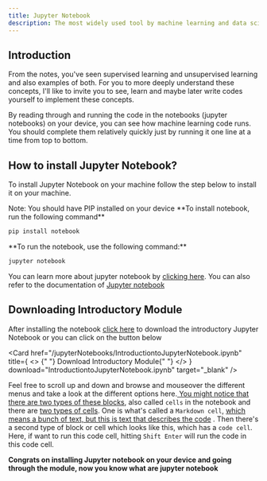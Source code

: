 ```yaml
---
title: Jupyter Notebook
description: The most widely used tool by machine learning and data science practitioners today is the Jupyter Notebook. This is the default environments that a lot of us use to code up and experiment and try things out.
---
```



## Introduction

From the notes, you've seen supervised learning and unsupervised learning and also examples of both. For you to more deeply understand these concepts, I'll like to invite you to see, learn and maybe later write codes yourself to implement these concepts.

By reading through and running the code in the notebooks (jupyter notebooks) on your device, you can see how machine learning code runs. You should complete them relatively quickly just by running it one line at a time from top to bottom.

## How to install Jupyter Notebook?

To install Jupyter Notebook on your machine follow the step below to install it on your machine.

<Callout className="shadow-xs">
  Note: You should have PIP installed on your device
</Callout>

<Steps>
<Step>
 **To install notebook, run the following command**

```bash title="terminal"
pip install notebook
```

</Step>
<Step>
 **To run the notebook, use the following command:**

```bash title="terminal"
jupyter notebook
```

 </Step>
 </Steps>

You can learn more about jupyter notebook by [clicking here](https://jupyter.org/). You can also refer to the documentation of [Jupyter notebook](https://jupyter.org/install)

## Downloading Introductory Module

After installing the notebook [click here]() to download the introductory Jupyter Notebook or you can click on the button below

<Card
  href="/jupyterNotebooks/IntroductiontoJupyterNotebook.ipynb"
  title={
    <>
      {" "}
      <Download className="inline-block mr-2 " />
      Download Introductory Module{" "}
    </>
  }
  download="IntroductiontoJupyterNotebook.ipynb"
  target="_blank"
/>

Feel free to scroll up and down and browse and mouseover the different menus and take a look at the different options here.<u> You might notice that there are two types of these blocks</u>, also called `cells` in the notebook and there are <u>two types of cells</u>. One is what's called a `Markdown cell`, <u> which means a bunch of text, but this is text that describes the code</u> . Then there's a second type of block or cell which looks like this, which has a `code cell`. Here, if want to run this code cell, hitting `Shift Enter` will run the code in this code cell.

**Congrats on installing Jupyter notebook on your device and going through the module, now you know what are jupyter notebook**
